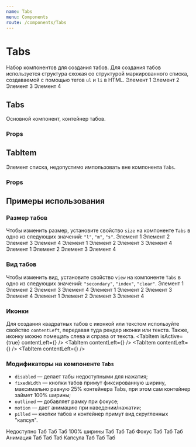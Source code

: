 ```yaml
---
name: Tabs
menu: Components
route: /components/Tabs
---
```





<ThemeSelect />
<TypoSelect />

# Tabs
Набор компонентов для создания табов.
Для создания табов используется структура схожая со структурой маркированного списка, создаваемой с помощью тегов ``ul`` и ``li`` в HTML.
<ThemeBackground showcase>
    <Tabs>
        <TabItem isActive={true}>Элемент 1</TabItem>
        <TabItem>Элемент 2</TabItem>
        <TabItem>Элемент 3</TabItem>
        <TabItem>Элемент 4</TabItem>
    </Tabs>
</ThemeBackground>

## Tabs
Основной компонент, контейнер табов.

### Props
<Props of={Tabs} />

## TabItem
Элемент списка, недопустимо импользовать вне компонента ``Tabs``.

### Props
<Props of={TabItem} />

## Примеры использования

### Размер табов
Чтобы изменить размер, установите свойство ``size`` на компоненте ``Tabs`` в одно из следующих значений: ``"l"``, ``"m"``, ``"s"``.
<Playground>
  <ThemeBackground spaced vertical>
    <Tabs size="l">
        <TabItem isActive={true}>Элемент 1</TabItem>
        <TabItem>Элемент 2</TabItem>
        <TabItem>Элемент 3</TabItem>
        <TabItem>Элемент 4</TabItem>
    </Tabs>
    <Tabs size="m">
        <TabItem isActive={true}>Элемент 1</TabItem>
        <TabItem>Элемент 2</TabItem>
        <TabItem>Элемент 3</TabItem>
        <TabItem>Элемент 4</TabItem>
    </Tabs>
    <Tabs size="s">
        <TabItem isActive={true}>Элемент 1</TabItem>
        <TabItem>Элемент 2</TabItem>
        <TabItem>Элемент 3</TabItem>
        <TabItem>Элемент 4</TabItem>
    </Tabs>
  </ThemeBackground>
</Playground>

### Вид табов
Чтобы изменить вид, установите свойство ``view`` на компоненте ``Tabs`` в одно из следующих значений:
``"secondary"``, ``"index"``, ``"clear"``.
<Playground>
  <ThemeBackground spaced vertical>
    <Tabs view="secondary">
        <TabItem isActive={true}>Элемент 1</TabItem>
        <TabItem>Элемент 2</TabItem>
        <TabItem>Элемент 3</TabItem>
        <TabItem>Элемент 4</TabItem>
    </Tabs>
    <Tabs view="index">
        <TabItem isActive={true}>Элемент 1</TabItem>
        <TabItem>Элемент 2</TabItem>
        <TabItem>Элемент 3</TabItem>
        <TabItem>Элемент 4</TabItem>
    </Tabs>
    <Tabs view="clear">
        <TabItem isActive={true}>Элемент 1</TabItem>
        <TabItem>Элемент 2</TabItem>
        <TabItem>Элемент 3</TabItem>
        <TabItem>Элемент 4</TabItem>
    </Tabs>
  </ThemeBackground>
</Playground>

### Иконки
Для создания квадратных табов с иконкой или текстом используйте свойство ``contentLeft``, передавая туда рендер иконки или текста.
Также, иконку можно помещать слева и справа от текста.
<Playground>
  <ThemeBackground>
    <Tabs>
        <TabItem isActive={true} contentLeft={<Icon icon="clock" size="s" />} />
        <TabItem contentLeft={<Icon icon="settings" size="s" />} />
        <TabItem contentLeft={<Icon icon="house" size="s" />} />
        <TabItem contentLeft={<Icon icon="trash" size="s" />} />
    </Tabs>
  </ThemeBackground>
</Playground>

### Модификаторы на компоненте ``Tabs``
* ``disabled`` — делает табы недоступными для нажатия;
* ``fixedWidth`` — кнопки табов примут фиксированную ширину, максимально равную 25% контейнера Tabs, при этом сам контейнер займет 100% ширины;
* ``outlined`` — добавляет рамку при фокусе;
* ``motion`` — дает анимацию при наведении/нажатии;
* ``pilled`` — кнопки табов и контейнер примут вид скругленных "капсул".

<Playground>
  <ThemeBackground spaced vertical>
    <Tabs disabled>
        <TabItem isActive={true}>Недоступно</TabItem>
        <TabItem>Таб</TabItem>
        <TabItem>Таб</TabItem>
        <TabItem>Таб</TabItem>
    </Tabs>
    <Tabs fixedWidth>
        <TabItem isActive={true}>100% ширины</TabItem>
        <TabItem>Таб</TabItem>
        <TabItem>Таб</TabItem>
        <TabItem>Таб</TabItem>
    </Tabs>
    <Tabs outlined>
        <TabItem isActive={true} tabIndex={1}>Фокус</TabItem>
        <TabItem tabIndex={2}>Таб</TabItem>
        <TabItem tabIndex={3}>Таб</TabItem>
        <TabItem tabIndex={4}>Таб</TabItem>
    </Tabs>
    <Tabs motion>
        <TabItem isActive={true}>Анимация</TabItem>
        <TabItem>Таб</TabItem>
        <TabItem>Таб</TabItem>
        <TabItem>Таб</TabItem>
    </Tabs>
    <Tabs pilled>
        <TabItem isActive={true}>Капсула</TabItem>
        <TabItem>Таб</TabItem>
        <TabItem>Таб</TabItem>
        <TabItem>Таб</TabItem>
    </Tabs>
  </ThemeBackground>
</Playground>